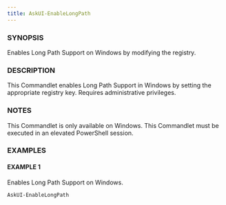 ```yaml
---
title: AskUI-EnableLongPath
---
```



### SYNOPSIS

Enables Long Path Support on Windows by modifying the registry.

### DESCRIPTION

This Commandlet enables Long Path Support in Windows by setting the appropriate registry key.
Requires administrative privileges.

### NOTES

This Commandlet is only available on Windows.
This Commandlet must be executed in an elevated PowerShell session.

### EXAMPLES

#### EXAMPLE 1

Enables Long Path Support on Windows.

```powershell
AskUI-EnableLongPath
```


